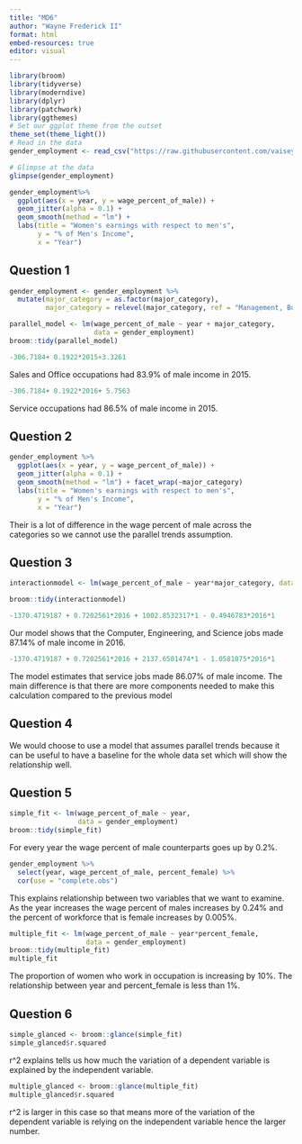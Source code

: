 ```yaml
---
title: "MD6"
author: "Wayne Frederick II"
format: html
embed-resources: true
editor: visual
---
```


```r
library(broom)
library(tidyverse)
library(moderndive)
library(dplyr)
library(patchwork)
library(ggthemes)
# Set our ggplot theme from the outset
theme_set(theme_light())
# Read in the data 
gender_employment <- read_csv("https://raw.githubusercontent.com/vaiseys/dav-course/main/Data/gender_employment.csv")

# Glimpse at the data 
glimpse(gender_employment)
```

```r
gender_employment%>% 
  ggplot(aes(x = year, y = wage_percent_of_male)) +
  geom_jitter(alpha = 0.1) + 
  geom_smooth(method = "lm") + 
  labs(title = "Women's earnings with respect to men's", 
       y = "% of Men's Income", 
       x = "Year")
```

## Question 1

```r
gender_employment <- gender_employment %>% 
  mutate(major_category = as.factor(major_category), 
         major_category = relevel(major_category, ref = "Management, Business, and Financial"))
```

```r
parallel_model <- lm(wage_percent_of_male ~ year + major_category,
                     data = gender_employment)
broom::tidy(parallel_model)
```

```r
-306.7184+ 0.1922*2015+3.3261  
```

Sales and Office occupations had 83.9% of male income in 2015.

```r
-306.7184+ 0.1922*2016+ 5.7563  
```

Service occupations had 86.5% of male income in 2015.

## Question 2

```r
gender_employment %>% 
  ggplot(aes(x = year, y = wage_percent_of_male)) +
  geom_jitter(alpha = 0.1) + 
  geom_smooth(method = "lm") + facet_wrap(~major_category)
  labs(title = "Women's earnings with respect to men's", 
       y = "% of Men's Income", 
       x = "Year")
```

Their is a lot of difference in the wage percent of male across the categories so we cannot use the parallel trends assumption.

## Question 3

```r
interactionmodel <- lm(wage_percent_of_male ~ year*major_category, data = gender_employment) 

broom::tidy(interactionmodel)
```

```r
-1370.4719187 + 0.7202561*2016 + 1002.8532317*1 - 0.4946783*2016*1
```

Our model shows that the Computer, Engineering, and Science jobs made 87.14% of male income in 2016.

```r
-1370.4719187 + 0.7202561*2016 + 2137.6501474*1 - 1.0581075*2016*1
```

The model estimates that service jobs made 86.07% of male income. The main difference is that there are more components needed to make this calculation compared to the previous model

## Question 4

We would choose to use a model that assumes parallel trends because it can be useful to have a baseline for the whole data set which will show the relationship well.

## Question 5

```r
simple_fit <- lm(wage_percent_of_male ~ year,
                 data = gender_employment)
broom::tidy(simple_fit)
```

For every year the wage percent of male counterparts goes up by 0.2%.

```r
gender_employment %>% 
  select(year, wage_percent_of_male, percent_female) %>% 
  cor(use = "complete.obs")
```

This explains relationship between two variables that we want to examine. As the year increases the wage percent of males increases by 0.24% and the percent of workforce that is female increases by 0.005%.

```r
multiple_fit <- lm(wage_percent_of_male ~ year*percent_female,
                   data = gender_employment)
broom::tidy(multiple_fit)
multiple_fit
```

The proportion of women who work in occupation is increasing by 10%. The relationship between year and percent_female is less than 1%.

## Question 6

```r
simple_glanced <- broom::glance(simple_fit)
simple_glanced$r.squared
```

r\^2 explains tells us how much the variation of a dependent variable is explained by the independent variable.

```r
multiple_glanced <- broom::glance(multiple_fit)
multiple_glanced$r.squared
```

r\^2 is larger in this case so that means more of the variation of the dependent variable is relying on the independent variable hence the larger number.
